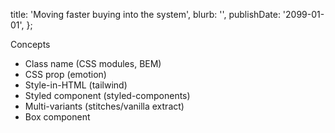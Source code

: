   title: 'Moving faster buying into the system',
  blurb: '',
  publishDate: '2099-01-01',
};

Concepts

- Class name (CSS modules, BEM)
- CSS prop (emotion)
- Style-in-HTML (tailwind)
- Styled component (styled-components)
- Multi-variants (stitches/vanilla extract)
- Box component
